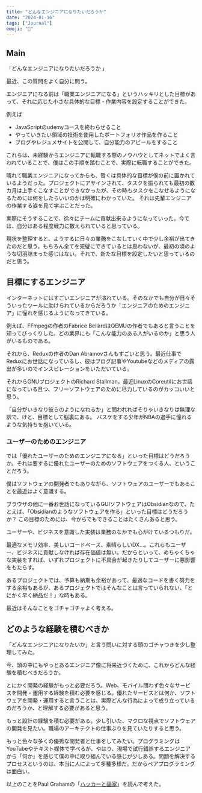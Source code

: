 ```yaml
---
title: "どんなエンジニアになりたいだろうか"
date: "2024-01-16"
tags: ["Journal"]
emoji: "🤔"
---
```


## Main

「どんなエンジニアになりたいだろうか 」
 
最近、この質問をよく自分に問う。  

エンジニアになる前は「職業エンジニアになる」というハッキリとした目標があって、それに応じた小さな具体的な目標・作業内容を設定することができた。  
  
例えば

- JavaScriptのudemyコースを終わらせること 
- やっていきたい領域の技術を使用したポートフォリオ作品を作ること
- ブログやレジュメサイトを公開して、自分能力のアピールをすること
  
これらは、未経験からエンジニアに転職する際のノウハウとしてネットでよく言われていることで、僕はこの手順を踏むことで、実際に転職することができた。  

晴れて職業エンジニアになってからも、暫くは具体的な目標が僕の前に置かれているようだった。プロジェクトにアサインされて、タスクを振られても最初の数カ月は上手くこなすことができなかったが、その時もタスクをこなせるようになるためには何をしたらいいのかは明確にわかっていた。  それは先輩エンジニアの作業する姿を見て学ぶことだった。

実際にそうすることで、徐々にチームに貢献出来るようになっていった。今では、自分はある程度戦力に数えられていると思っている。  

現状を整理すると、ようするに日々の業務をこなしていく中で少し余裕が出てきたのだと思う。もちろん全てを完璧にできているとは思わないが、最初の頃のような切羽詰まった感じはない。それで、新たな目標を設定したいと思っているのだと思う。  

  
## 目標にするエンジニア  

インターネットにはすごいエンジニアが溢れている。そのなかでも自分が日々そういったツールに助けられているからだろうか「エンジニアのためのエンジニア」に憧れを感じるようになってきている。

例えば、FFmpegの作者のFabrice BellardはQEMUの作者でもあると言うことを知ってびっくりした。どの業界にも「こんな能力のある人がいるのか」と思う人がいるものである。

それから、Reduxの作者のDan Abramovさんもすごいと思う。最近仕事でReduxにお世話になっているし、彼はブログ記事やYoutubeなどのメディアの露出が多いのでインスピレーションをいただいている。

それからGNUプロジェクトのRichard Stallman。最近LinuxのCoreutilにお世話になっている且つ、フリーソフトウェアのために尽力しているのがカッコいいと思う。
  
「自分がいきなり彼らのようになれるか」と問われればそりゃいきなりは無理な訳で、けと、目標として脳裏にある。 バスケをする少年がNBAの選手に憧れるような気持ちを抱いている。
  
### ユーザーのためのエンジニア  
  
では「優れたユーザーのためのエンジニアになる」といった目標はどうだろうか。それは要するに優れたユーザーのためのソフトウェアをつくる人、ということだろう。  

僕はソフトウェアの開発者でもありながら、ソフトウェアのユーザーでもあることを最近はよく意識する。  

ブラウザの他に一番お世話になっているGUIソフトウェアはObsidianなので、たとえば、「Obsidianのようなソフトウェアを作る」といった目標はどうだろうか？
この目標のためには、今からでもできることはたくさんあると思う。  

ユーザーや、ビジネスを意識した実装は業務のなかでも心がけているつもりだ。

最適なメモリ効率、美しいコードベース、素晴らしいDX…。これらもユーザー、ビジネスに貢献しなければ存在価値は無い。だからといって、めちゃくちゃな実装をすれば、いずれプロジェクトに不具合が起きたりしてユーザーに悪影響をもたらす。
  
あるプロジェクトでは、予算も納期も余裕があって、最適なコードを書く努力をする余裕もあるが、あるプロジェクトではそんなことは言っていられない、「とにかく早く納品だ！」な時もある。
  
最近はそんなことをゴチャゴチャよく考える。  
  
## どのような経験を積むべきか  

「どんなエンジニアになりたいか」と言う問いに対する頭のゴチャつきを少し整理してみた。

今、頭の中にもやっとあるエンジニア像に将来近づくために、これからどんな経験を積むべきだろうか。  

とにかく開発の経験がもっと必要だろう。Web、モバイル問わず色々なサービスを開発・運用する経験を積む必要を感じる。優れたサービスとは何か、ソフトウェアを開発・運用すると言うことは、実際どんな行為によって成り立っているのだろうか、と理解する必要があると思う。

もっと設計の経験を積む必要がある。少し引いた、マクロな視点でソフトウェアの開発を見たい。職場のアーキテクトの仕事ぶりを見ていたりすると思う。  

もっと色々な多くの優秀な開発者と仕事をしてみたい。プログラミングはYouTubeやテキスト媒体で学べるが、やはり、現場で試行錯誤するエンジニアから「何か」を感じて僕の中に取り組んでいる感じが少しある。問題を解決するプロセスというのは、本当に人によって多種多様だ。だからペアプログラミングは面白い。  

以上のことをPaul Grahamの「[ハッカーと画家](https://practical-scheme.net/trans/hp-j.html)」を読んで考えた。